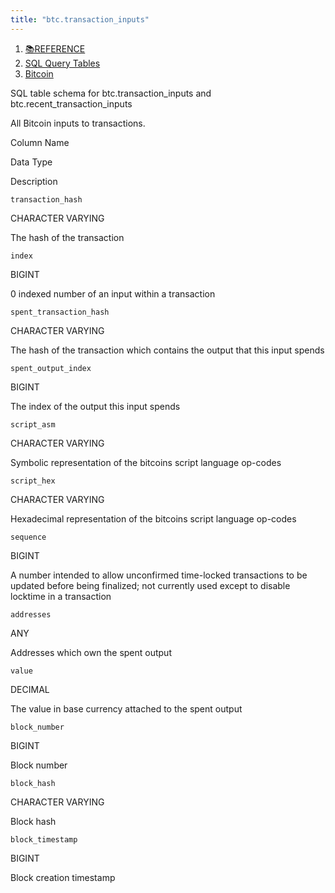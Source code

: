 ```yaml
---
title: "btc.transaction_inputs"
---
```


1. [📚REFERENCE](/reference)
2. [SQL Query Tables](/reference/sql-query-tables)
3. [Bitcoin](/reference/sql-query-tables/bitcoin)

SQL table schema for btc.transaction\_inputs and btc.recent\_transaction\_inputs

All Bitcoin inputs to transactions.

Column Name

Data Type

Description

`transaction_hash`

CHARACTER VARYING

The hash of the transaction

`index`

BIGINT

0 indexed number of an input within a transaction

`spent_transaction_hash`

CHARACTER VARYING

The hash of the transaction which contains the output that this input spends

`spent_output_index`

BIGINT

The index of the output this input spends

`script_asm`

CHARACTER VARYING

Symbolic representation of the bitcoins script language op-codes

`script_hex`

CHARACTER VARYING

Hexadecimal representation of the bitcoins script language op-codes

`sequence`

BIGINT

A number intended to allow unconfirmed time-locked transactions to be updated before being finalized; not currently used except to disable locktime in a transaction

`addresses`

ANY

Addresses which own the spent output

`value`

DECIMAL

The value in base currency attached to the spent output

`block_number`

BIGINT

Block number

`block_hash`

CHARACTER VARYING

Block hash

`block_timestamp`

BIGINT

Block creation timestamp
